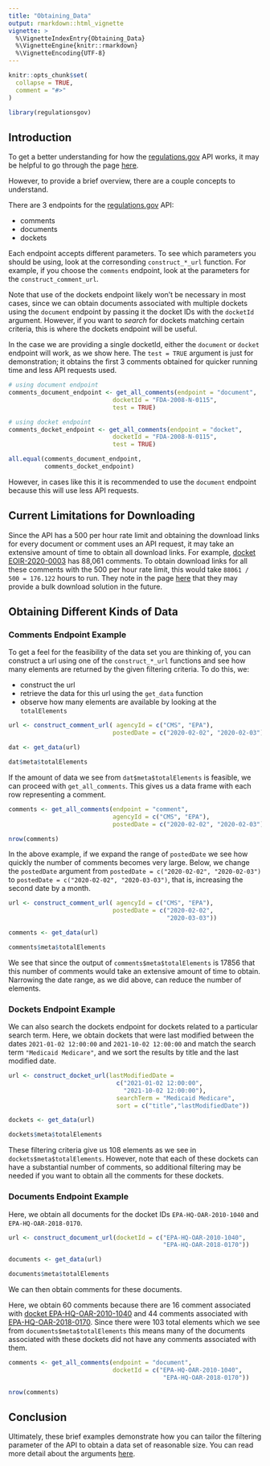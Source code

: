```yaml
---
title: "Obtaining_Data"
output: rmarkdown::html_vignette
vignette: >
  %\VignetteIndexEntry{Obtaining_Data}
  %\VignetteEngine{knitr::rmarkdown}
  %\VignetteEncoding{UTF-8}
---
```


```r
knitr::opts_chunk$set(
  collapse = TRUE,
  comment = "#>"
)
```

```r

library(regulationsgov)

```


## Introduction 

To get a better understanding for how the [regulations.gov](https://www.regulations.gov/) API works, it may be helpful to go through the page [here](https://open.gsa.gov/api/regulationsgov/).

However, to provide a brief overview, there are a couple concepts to understand.

There are 3 endpoints for the [regulations.gov](https://www.regulations.gov/) API:

* comments
* documents
* dockets

Each endpoint accepts different parameters. To see which parameters you should be using, look at the corresonding `construct_*_url` function. For example, if you choose the `comments` endpoint, look at the parameters for the `construct_comment_url`. 

Note that use of the dockets endpoint likely won't be necessary in most cases, since we can obtain documents associated with multiple dockets using the `document` endpoint by passing it the docket IDs with the `docketId` argument. However, if you want to *search* for dockets matching certain criteria, this is where the dockets endpoint will be useful.

In the case we are providing a single docketId, either the `document` or `docket` endpoint will work, as we show here. The `test = TRUE` argument is just for demonstration; it obtains the first 3 comments obtained for quicker running time and less API requests used. 

```r

# using document endpoint
comments_document_endpoint <- get_all_comments(endpoint = "document",
                             docketId = "FDA-2008-N-0115", 
                             test = TRUE) 

# using docket endpoint
comments_docket_endpoint <- get_all_comments(endpoint = "docket",
                             docketId = "FDA-2008-N-0115", 
                             test = TRUE) 

all.equal(comments_document_endpoint, 
          comments_docket_endpoint)


```


However, in cases like this it is recommended to use the `document` endpoint because this will use less API requests.  


## Current Limitations for Downloading

Since the API has a 500 per hour rate limit and obtaining the download links for every document or comment uses an API request, it may take an extensive amount of time to obtain all download links. For example, [docket EOIR-2020-0003](https://www.regulations.gov/docket/EOIR-2020-0003) has 88,061 comments. To obtain download links for all these comments with the 500 per hour rate limit, this would take `88061 / 500 = 176.122` hours to run. They note in the page [here](https://open.gsa.gov/api/regulationsgov/) that they may provide a bulk download solution in the future. 


## Obtaining Different Kinds of Data

### Comments Endpoint Example 

To get a feel for the feasibility of the data set you are thinking of, you can construct a url using one of the `construct_*_url` functions and see how many elements are returned by the given filtering criteria. To do this, we:

* construct the url
* retrieve the data for this url using the `get_data` function
* observe how many elements are available by looking at the `totalElements`

```r


url <- construct_comment_url( agencyId = c("CMS", "EPA"),
                             postedDate = c("2020-02-02", "2020-02-03"))

dat <- get_data(url)

dat$meta$totalElements

```


If the amount of data we see from `dat$meta$totalElements` is feasible, we can proceed with `get_all_comments`. This gives us a data frame with each row representing a comment.

```r

comments <- get_all_comments(endpoint = "comment",
                             agencyId = c("CMS", "EPA"),
                             postedDate = c("2020-02-02", "2020-02-03"))

nrow(comments)

```


In the above example, if we expand the range of `postedDate` we see how quickly the number of comments becomes very large. Below, we change the `postedDate` argument from `postedDate = c("2020-02-02", "2020-02-03")` to `postedDate = c("2020-02-02", "2020-03-03")`, that is, increasing the second date by a month. 

```r

url <- construct_comment_url( agencyId = c("CMS", "EPA"),
                             postedDate = c("2020-02-02",
                                            "2020-03-03"))

comments <- get_data(url)

comments$meta$totalElements


```

We see that since the output of `comments$meta$totalElements` is 17856 that this number of comments would take an extensive amount of time to obtain. Narrowing the date range, as we did above, can reduce the number of elements. 



### Dockets Endpoint Example 

We can also search the dockets endpoint for dockets related to a particular search term. Here, we obtain dockets that were last modified between the dates `2021-01-02 12:00:00` and  `2021-10-02 12:00:00` and match the search term `"Medicaid Medicare"`, and we sort the results by title and the last modified date.



```r

url <- construct_docket_url(lastModifiedDate =
                              c("2021-01-02 12:00:00",               
                                "2021-10-02 12:00:00"),
                              searchTerm = "Medicaid Medicare",
                              sort = c("title","lastModifiedDate"))

dockets <- get_data(url)

dockets$meta$totalElements

```

These filtering criteria give us 108 elements as we see in `dockets$meta$totalElements`. However, note that each of these dockets can have a substantial number of comments, so additional filtering may be needed if you want to obtain all the comments for these dockets.



### Documents Endpoint Example 

Here, we obtain all documents for the docket IDs `EPA-HQ-OAR-2010-1040` and `EPA-HQ-OAR-2018-0170`. 

```r

url <- construct_document_url(docketId = c("EPA-HQ-OAR-2010-1040", 
                                           "EPA-HQ-OAR-2018-0170"))

documents <- get_data(url)

documents$meta$totalElements

```

We can then obtain comments for these documents.

Here, we obtain 60 comments because there are 16 comment associated with [docket EPA-HQ-OAR-2010-1040](https://www.regulations.gov/docket/EPA-HQ-OAR-2010-1040) and 44 comments associated with [EPA-HQ-OAR-2018-0170](https://www.regulations.gov/docket/EPA-HQ-OAR-2018-0170). Since there were 103 total elements which we see from `documents$meta$totalElements`  this means many of the documents associated with these dockets did not have any comments associated with them. 

```r

comments <- get_all_comments(endpoint = "document", 
                             docketId = c("EPA-HQ-OAR-2010-1040", 
                                           "EPA-HQ-OAR-2018-0170"))

nrow(comments)

```

## Conclusion

Ultimately, these brief examples demonstrate how you can tailor the filtering parameter of the API to obtain a data set of reasonable size. You can read more detail about the arguments [here](https://open.gsa.gov/api/regulationsgov/).
